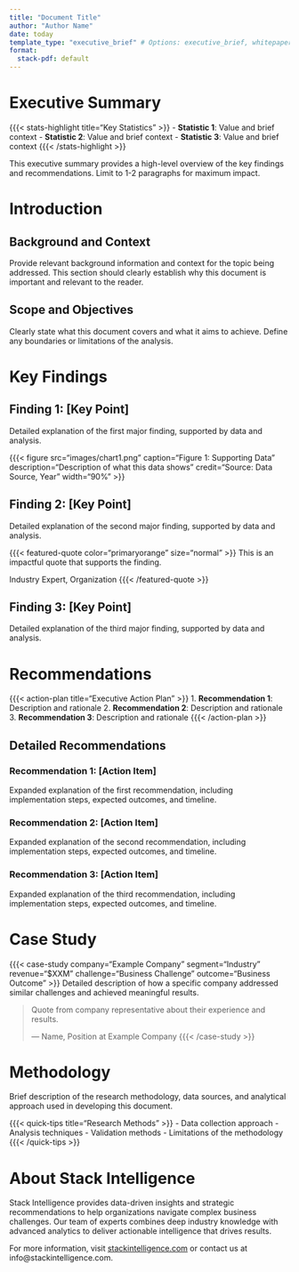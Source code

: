 ```yaml
---
title: "Document Title"
author: "Author Name"
date: today
template_type: "executive_brief" # Options: executive_brief, whitepaper, case_study, ebook
format:
  stack-pdf: default
---
```


# Executive Summary

{{{< stats-highlight title="Key Statistics" >}}
- **Statistic 1**: Value and brief context
- **Statistic 2**: Value and brief context
- **Statistic 3**: Value and brief context
{{{< /stats-highlight >}}

This executive summary provides a high-level overview of the key findings and recommendations. Limit to 1-2 paragraphs for maximum impact.

# Introduction

## Background and Context

Provide relevant background information and context for the topic being addressed. This section should clearly establish why this document is important and relevant to the reader.

## Scope and Objectives

Clearly state what this document covers and what it aims to achieve. Define any boundaries or limitations of the analysis.

# Key Findings

## Finding 1: [Key Point]

Detailed explanation of the first major finding, supported by data and analysis.

{{{< figure src="images/chart1.png" caption="Figure 1: Supporting Data" description="Description of what this data shows" credit="Source: Data Source, Year" width="90%" >}}

## Finding 2: [Key Point]

Detailed explanation of the second major finding, supported by data and analysis.

{{{< featured-quote color="primaryorange" size="normal" >}}
This is an impactful quote that supports the finding.

Industry Expert, Organization
{{{< /featured-quote >}}

## Finding 3: [Key Point]

Detailed explanation of the third major finding, supported by data and analysis.

# Recommendations

{{{< action-plan title="Executive Action Plan" >}}
1. **Recommendation 1**: Description and rationale
2. **Recommendation 2**: Description and rationale
3. **Recommendation 3**: Description and rationale
{{{< /action-plan >}}

## Detailed Recommendations

### Recommendation 1: [Action Item]

Expanded explanation of the first recommendation, including implementation steps, expected outcomes, and timeline.

### Recommendation 2: [Action Item]

Expanded explanation of the second recommendation, including implementation steps, expected outcomes, and timeline.

### Recommendation 3: [Action Item]

Expanded explanation of the third recommendation, including implementation steps, expected outcomes, and timeline.

# Case Study

{{{< case-study company="Example Company" segment="Industry" revenue="$XXM" challenge="Business Challenge" outcome="Business Outcome" >}}
Detailed description of how a specific company addressed similar challenges and achieved meaningful results.

> Quote from company representative about their experience and results.
> 
> — Name, Position at Example Company
{{{< /case-study >}}

# Methodology

Brief description of the research methodology, data sources, and analytical approach used in developing this document.

{{{< quick-tips title="Research Methods" >}}
- Data collection approach
- Analysis techniques
- Validation methods
- Limitations of the methodology
{{{< /quick-tips >}}

# About Stack Intelligence

Stack Intelligence provides data-driven insights and strategic recommendations to help organizations navigate complex business challenges. Our team of experts combines deep industry knowledge with advanced analytics to deliver actionable intelligence that drives results.

For more information, visit [stackintelligence.com](https://stackintelligence.com) or contact us at info@stackintelligence.com.